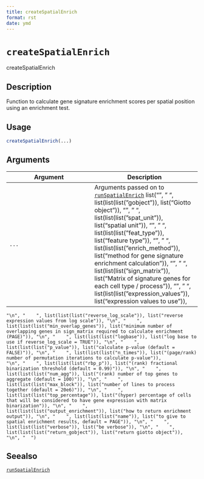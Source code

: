 ```yaml
--- 
title: createSpatialEnrich 
format: rst 
date: ymd 
--- 
```

# `createSpatialEnrich`

createSpatialEnrich


## Description

Function to calculate gene signature enrichment scores per spatial position using an enrichment test.


## Usage

```r
createSpatialEnrich(...)
```


## Arguments

Argument      |Description
------------- |----------------
`...`     |      Arguments passed on to [`runSpatialEnrich`](#runspatialenrich)   list("\n", "    ", list(list(list("gobject")), list("Giotto object")), "\n", "    ", list(list(list("spat_unit")), list("spatial unit")), "\n", "    ", list(list(list("feat_type")), list("feature type")), "\n", "    ", list(list(list("enrich_method")), list("method for gene signature enrichment calculation")), "\n", "    ", list(list(list("sign_matrix")), list("Matrix of signature genes for each cell type / process")), "\n", "    ", list(list(list("expression_values")), list("expression values to use")), 
    "\n", "    ", list(list(list("reverse_log_scale")), list("reverse expression values from log scale")), "\n", "    ", list(list(list("min_overlap_genes")), list("minimum number of overlapping genes in sign_matrix required to calculate enrichment (PAGE)")), "\n", "    ", list(list(list("logbase")), list("log base to use if reverse_log_scale = TRUE")), "\n", "    ", list(list(list("p_value")), list("calculate p-value (default = FALSE)")), "\n", "    ", list(list(list("n_times")), list("(page/rank) number of permutation iterations to calculate p-value")), 
    "\n", "    ", list(list(list("rbp_p")), list("(rank) fractional binarization threshold (default = 0.99)")), "\n", "    ", list(list(list("num_agg")), list("(rank) number of top genes to aggregate (default = 100)")), "\n", "    ", list(list(list("max_block")), list("number of lines to process together (default = 20e6)")), "\n", "    ", list(list(list("top_percentage")), list("(hyper) percentage of cells that will be considered to have gene expression with matrix binarization")), "\n", "    ", 
    list(list(list("output_enrichment")), list("how to return enrichment output")), "\n", "    ", list(list(list("name")), list("to give to spatial enrichment results, default = PAGE")), "\n", "    ", list(list(list("verbose")), list("be verbose")), "\n", "    ", list(list(list("return_gobject")), list("return giotto object")), "\n", "  ")


## Seealso

[`runSpatialEnrich`](#runspatialenrich)


